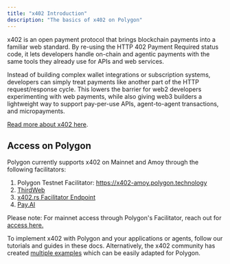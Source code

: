 ```yaml
---
title: "x402 Introduction"
description: "The basics of x402 on Polygon"
---
```


x402 is an open payment protocol that brings blockchain payments into a familiar
web standard. By re-using the HTTP 402 Payment Required status code, it lets
developers handle on-chain and agentic payments with the same tools they already
use for APIs and web services.

Instead of building complex wallet integrations or subscription systems,
developers can simply treat payments like another part of the HTTP
request/response cycle. This lowers the barrier for web2 developers
experimenting with web payments, while also giving web3 builders a lightweight
way to support pay-per-use APIs, agent-to-agent transactions, and micropayments.

[Read more about x402 here](https://x402.gitbook.io/x402).

## Access on Polygon

Polygon currently supports x402 on Mainnet and Amoy through the following facilitators:

1. Polygon Testnet Facilitator: https://x402-amoy.polygon.technology
2. [ThirdWeb](https://playground.thirdweb.com/payments/x402)
3. [x402.rs Facilitator Endpoint](https://facilitator.x402.rs/)
4. [Pay.AI](https://payai.network/)

Please note: For mainnet access through Polygon's Facilitator, reach out for
[access here.](https://info.polygon.technology/devrel-intake-form)

To implement x402 with Polygon and your applications or agents, follow our
tutorials and guides in these docs. Alternatively, the x402 community has
created
[multiple examples](https://github.com/coinbase/x402/tree/main/examples/typescript)
which can be easily adapted for Polygon.